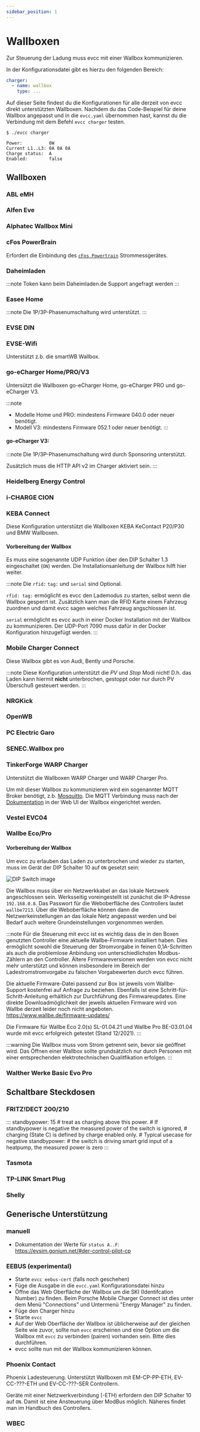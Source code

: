```yaml
---
sidebar_position: 1
---
```



# Wallboxen

Zur Steuerung der Ladung muss evcc mit einer Wallbox kommunizieren.

In der Konfigurationsdatei gibt es hierzu den folgenden Bereich:

```yaml
charger:
  - name: wallbox
    type: ...
```

Auf dieser Seite findest du die Konfigurationen für alle derzeit von evcc direkt unterstützten Wallboxen.
Nachdem du das Code-Beispiel für deine Wallbox angepasst und in die `evcc.yaml` übernommen hast, kannst du die Verbindung mit dem Befehl `evcc charger` testen.

```
$ ./evcc charger

Power:          0W
Current L1..L3: 0A 0A 0A
Charge status:  A
Enabled:        false
```

## Wallboxen

### ABL eMH

<Config part="chargers" file="abl" />

<SponsorshipRequired />

### Alfen Eve

<Config part="chargers" file="alfen" />

<SponsorshipRequired />

### Alphatec Wallbox Mini

<Config part="chargers" file="alphatec" />

<SponsorshipRequired />

### cFos PowerBrain

Erfordert die Einbindung des [`cFos Powertrain`](meters#powerbrain) Strommessgerätes.

<Config part="chargers" file="cfos" />

<SponsorshipRequired />

### Daheimladen

<Config part="chargers" file="daheimladen" />

:::note
Token kann beim Daheimladen.de Support angefragt werden
:::

### Easee Home

<Config part="chargers" file="easee" />

:::note
Die 1P/3P-Phasenumschaltung wird unterstützt.
:::

<SponsorshipRequired />

### EVSE DIN

<Config part="chargers" file="simpleevse" />

### EVSE-Wifi

Unterstützt z.b. die smartWB Wallbox. 

<Config part="chargers" file="evsewifi" />

### go-eCharger Home/PRO/V3

Untersützt die Wallboxen go-eCharger Home, go-eCharger PRO und go-eCharger V3.

:::note
- Modelle Home und PRO: mindestens Firmware 040.0 oder neuer benötigt.
- Modell V3: mindestens Firmware 052.1 oder neuer benötigt.
:::

<Tabs>
  <TabItem value="local" label="Local API" default>
    <Config part="chargers" file="go-e" />
  </TabItem>
  <TabItem value="cloud" label="Cloud API">
    <Config part="chargers" file="go-e-cloud" />
  </TabItem>
</Tabs>

#### go-eCharger V3:

:::note
Die 1P/3P-Phasenumschaltung wird durch Sponsoring unterstützt.

Zusätzlich muss die HTTP API v2 im Charger aktiviert sein.
:::

<SponsorshipRequired />

### Heidelberg Energy Control

<Config part="chargers" file="heidelberg" />

<SponsorshipRequired />

### i-CHARGE CION

<Config part="chargers" file="i-charge-cion" />

### KEBA Connect

Diese Konfiguration unterstützt die Wallboxen KEBA KeContact P20/P30 und BMW Wallboxen.

#### Vorbereitung der Wallbox

Es muss eine sogenannte UDP Funktion über den DIP Schalter 1.3 eingeschaltet (`ON`) werden. Die Installationsanleitung der Wallbox hilft hier weiter.

:::note
Die `rfid:` `tag:` und `serial` sind Optional.

`rfid: tag:` ermöglicht es evcc den Lademodus zu starten, selbst wenn die Wallbox gesperrt ist. Zusätzlich kann man die RFID Karte einem Fahrzeug zuordnen und damit evcc sagen welches Fahrzeug angschlossen ist.

`serial` ermöglicht es evcc auch in einer Docker Installation mit der Wallbox zu kommunizieren. Der UDP-Port 7090 muss dafür in der Docker Konfiguration hinzugefügt werden.
:::

<Config part="chargers" file="keba" />

### Mobile Charger Connect

Diese Wallbox gibt es von Audi, Bently und Porsche.

:::note
Diese Konfiguration unterstützt die _PV_ und _Stop_ Modi nicht! D.h. das Laden kann hiermit **nicht** unterbrochen, gestoppt oder nur durch PV Überschuß gesteuert werden.
:::

<Config part="chargers" file="mcc" />

### NRGKick

<Tabs>
  <TabItem value="connect" label="HTTP" default>
    <Config part="chargers" file="nrgkick-connect" />
  </TabItem>
  <TabItem value="bluetooth" label="Bluetooth">
    <Config part="chargers" file="nrgkick-bluetooth" />
  </TabItem>
</Tabs>

### OpenWB

<Config part="chargers" file="openwb" />

### PC Electric Garo

<Config part="chargers" file="pcelectric-garo" />

<SponsorshipRequired />

### SENEC.Wallbox pro

<Config part="chargers" file="abl" />

<SponsorshipRequired />

### TinkerForge WARP Charger

Unterstützt die Wallboxen WARP Charger und WARP Charger Pro.

Um mit dieser Wallbox zu kommunizieren wird ein sogenannter MQTT Broker benötigt, z.b. [Mosquitto](https://mosquitto.org). Die MQTT Verbindung muss nach der [Dokumentation](https://www.warp-charger.com/api.html#mqtt) in der Web UI der Wallbox eingerichtet werden.

<Config part="chargers" file="warp" />

### Vestel EVC04

<Config part="chargers" file="vestel" />

<SponsorshipRequired />

### Wallbe Eco/Pro

#### Vorbereitung der Wallbox

Um evcc zu erlauben das Laden zu unterbrochen und wieder zu starten, muss im Gerät der DIP Schalter 10 auf `ON` gesetzt sein:

  ![DIP Switch image](wallbe_eco_dip10.jpeg)

Die Wallbox muss über ein Netzwerkkabel an das lokale Netzwerk angeschlossen sein. Werksseitig voreingestellt ist zunächst die IP-Adresse `192.168.0.8`. Das Passwort für die Weboberfläche des Controllers lautet `wallbe7213`. Über die Weboberfläche können dann die Netzwerkeinstellungen an das lokale Netz angepasst werden und bei Bedarf auch weitere Grundeinstellungen vorgenommen werden.

:::note
Für die Steuerung mit evcc ist es wichtig dass die in den Boxen genutzten Controller eine aktuelle Wallbe-Firmware installiert haben.
Dies ermöglicht sowohl die Steuerung der Stromvorgabe in feinen 0,1A-Schritten als auch die problemlose Anbindung von unterschiedlichsten Modbus-Zählern an den Controller. Ältere Firmwareversionen werden von evcc nicht mehr unterstützt und können insbesondere im Bereich der Ladestromstromvorgabe zu falschen Vorgabewerten durch evcc führen.

Die aktuelle Firmware-Datei passend zur Box ist jeweils vom Wallbe-Support kostenfrei auf Anfrage zu beziehen. Ebenfalls ist eine Schritt-für-Schritt-Anleitung erhältlich zur Durchführung des Firmwareupdates. Eine direkte Downloadmöglichkeit der jeweils aktuellen Firmware wird von Wallbe derzeit leider noch nicht angeboten. 
https://www.wallbe.de/firmware-updates/

Die Firmware für Wallbe Eco 2.0(s) SL-01.04.21 und Wallbe Pro BE-03.01.04 wurde mit evcc erfolgreich getestet (Stand 12/2021).
:::

:::warning
Die Wallbox muss vom Strom getrennt sein, bevor sie geöffnet wird.
Das Öffnen einer Wallbox sollte grundsätzlich nur durch Personen mit einer entsprechenden elektrotechnischen Qualitfikation erfolgen.
:::

<Config part="chargers" file="wallbe" />

### Walther Werke Basic Evo Pro

<Config part="chargers" file="waltherwerke" />

<SponsorshipRequired />

## Schaltbare Steckdosen

### FRITZ!DECT 200/210

<Config part="chargers" file="fritzdect" />

:::
standbypower: 15 # treat as charging above this power. 
                  # If standbypower is negative the measured power of the switch is ignored, 
				  # charging (State C) is defined by charge enabled only.
				  # Typical usecase for negative standbypower: 
				  # the switch is driving smart grid input of a heatpump, the measured power is zero
:::

### Tasmota

<Config part="chargers" file="tasmota" />

### TP-LINK Smart Plug

<Config part="chargers" file="tplink" />

### Shelly

<Config part="chargers" file="shelly" />

## Generische Unterstützung

### manuell

<Config part="chargers" file="custom" />

- Dokumentation der Werte für `status A..F`: https://evsim.gonium.net/#der-control-pilot-cp

### EEBUS (experimental)

- Starte `evcc eebus-cert` (falls noch geschehen)
- Füge die Ausgabe in die `evcc.yaml` Konfigurationsdatei hinzu
- Öffne das Web Oberfläche der Wallbox um die SKI (Identifcation Number) zu finden. Beim Porsche Mobile Charger Connect ist dies unter dem Menü "Connections" und Untermenü "Energy Manager" zu finden.
- Füge den Charger hinzu
  <Config part="chargers" file="eebus" />
- Starte `evcc`
- Auf der Web Oberfläche der Wallbox ist üblicherweise auf der gleichen Seite wie zuvor, sollte nun `evcc` erscheinen und eine Option um die Wallbox mit `evcc` zu verbinden (pairen) vorhanden sein. Bitte dies durchführen.
- evcc sollte nun mit der Wallbox kommunizieren können.

### Phoenix Contact

Phoenix Ladesteuerung. Unterstützt Wallboxen mit EM-CP-PP-ETH, EV-CC-???-ETH und EV-CC-???-SER Controllern.

Geräte mit einer Netzwerkverbindung (-ETH) erfordern den DIP Schalter 10 auf `ON`. Damit ist eine Ansteuerung über ModBus möglich. Näheres findet man im Handbuch des Controllers.

<Tabs>
  <TabItem value="em-eth" label="EM-ETH (Modbus TCP)" default>
    <Config part="chargers" file="phoenix-em-eth" />
  </TabItem>
  <TabItem value="ev-eth" label="EV-ETH (Modbus TCP)">
    <Config part="chargers" file="phoenix-ev-eth" />
  </TabItem>
  <TabItem value="em-ser" label="EV-SER (Modbus RTU)">
    <Config part="chargers" file="phoenix-ev-ser" />
  </TabItem>
</Tabs>

### WBEC

<Config part="chargers" file="wbec" />
